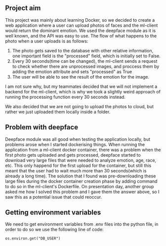 ## Project aim

This project was mainly about learning Docker, so we decided to create a web application where a user can upload photos of faces and the ml-client would return the dominant emotion.
We used the deepface module as it is well known, and the API was easy to use. 
The flow of what happens to the photo when a user uploads is as follows:
1. The photo gets saved to the database with other relative information, one important field is the "processed" field, which is initially set to False.
2. Every 30 seconds(time can be changed), the ml-client sends a request to check whether there are unprocessed images, and proccess them by adding the emotion attribute and sets "processed" as True
3. The user will be able to see the result of the emotion for the image. 

I am not sure why, but my teammates decided that we will not implement a backend for the ml-client, which is why we took a slightly weird approach of running the processing function every 30 seconds instead. 

We also decided that we are not going to upload the photos to cloud, but rather we just uploaded them locally inside a folder.

## Problem with deepface

Deepface module was all good when testing the application locally, but problems arose when I started dockerising things. 
When running the application from a ml-client docker container, there was a problem when the first photo gets uploaded and gets processed, deepface started to download very large files that were needed to analyze emotion, age, race, etc. 
This only happend for the first upload for the container, but still this meant that the user had to wait much more than 30 seconds(which is already a long time).
The solution that I found was pre-downloading these large files during the docker container creation phase by adding command to do so in the ml-client's Dockerfile.
On presentation day, another group asked me how I solved this problem and I gave them the answer above, so I saw this as a potential issue that could reoccur. 

## Getting environment variables

We need to get environment variables from .env files into the python file, in order to do so we use the following line of code:

```
os.environ.get("DB_USER")
```
